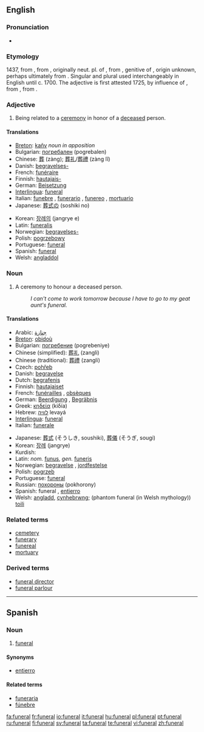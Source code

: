 ==English==
{{wikipedia}}

===Pronunciation===
* {{audio|en-us-funeral.ogg|Audio (US)}}

===Etymology===
1437, from {{MF.}} {{term|funérailles||funeral rites}} {{p}}, from {{ML.}} {{term|funeralia||funeral rites}}, originally neut. pl. of {{LL.}} {{term|funeralis||having to do with a funeral}}, from {{L.}} {{term|funeris}}, genitive of {{term|funus||funeral, death, corpse}}, origin unknown, perhaps ultimately from {{proto|Indo-European|dheu-|to die}}. Singular and plural used interchangeably in English until c. 1700. The adjective {{term|funereal}} is first attested 1725, by influence of {{MF.}} {{term|funerail}}, from {{L.}} {{term|funereus}}, from {{term|funus}}.

===Adjective===
{{en-adj|-}}

# Being related to a [[ceremony]] in honor of a [[deceased]] person.

====Translations====
{{trans-top|relating to the ceremony}}
* [[Breton]]: [[kañv]] ''noun in apposition''
* Bulgarian: [[погребален]] {{m}} (pogrebalen)
* Chinese: [[葬]] (zàng); [[葬礼]]/[[葬禮]] (zàng lĭ)
* Danish: [[begravelses-]]
* French: [[funéraire]]
* Finnish: [[hautajais-]]
* German: [[Beisetzung]]
* [[Interlingua]]: [[#Interlingua|funeral]]
* Italian: [[funebre]] {{m|f}}, [[funerario]] {{m}}, [[funereo]] {{m}}, [[mortuario]] {{m}}
* Japanese: [[葬式の]] (soshiki no)
{{trans-mid}}
* Korean: [[장례의]] (jangrye e)
* Latin: [[funeralis]]
* Norwegian: [[begravelses-]]
* Polish: [[pogrzebowy]] {{m}}
* Portuguese: [[#Portuguese|funeral]]
* Spanish: [[#Spanish|funeral]]
* Welsh: [[angladdol]]
{{trans-bottom}}

===Noun===
{{en-noun}}

# A ceremony to honour a deceased person.
#: ''I can't come to work tomorrow because I have to go to my geat aunt's funeral.''

====Translations====
{{trans-top|ceremony to honour of a deceased person}}
* Arabic: [[جنازة]]
* [[Breton]]: [[obidoù]] {{p}}
* Bulgarian: [[погребение]] (pogrebeniye) {{n}}
* Chinese (simplified): [[葬礼]] (zangli)
* Chinese (traditional): [[葬禮]] (zangli)
* Czech: [[pohřeb]] {{m}}
* Danish: [[begravelse]] {{c}}
* Dutch: [[begrafenis]] {{f}}
* Finnish: [[hautajaiset]] {{p}}
* French: [[funérailles]] {{f|p}}, [[obsèques]] {{f|p}}
* German: [[Beerdigung]] {{f}}, [[Begräbnis]] {{n}}
* Greek: [[κηδεία]] (kiδía) {{f}}
* Hebrew: [[לוויה]] levayá {{f}}
* [[Interlingua]]: [[#Interlingua|funeral]]
* Italian: [[funerale]] {{m}}
{{trans-mid}}
* Japanese: [[葬式]] (そうしき, soushiki), [[葬儀]] (そうぎ, sougi)
* Korean: [[장례]] (jangrye)
* Kurdish: {{KUchar|[[چه‌ماوه‌ر]]}}
* Latin: ''nom.'' [[funus]], ''gen.'' [[funeris]]
* Norwegian: [[begravelse]] {{m}}, [[jordfestelse]] {{m}}
* Polish: [[pogrzeb]] {{m}}
* Portuguese: [[#Portuguese|funeral]] {{m}}
* Russian: [[похороны]] (pokhorony)
* Spanish: funeral {{m}}, [[entierro]] {{m}}
* Welsh: [[angladd]], [[cynhebrwng]]; (phantom funeral (in Welsh mythology)) [[toili]]
{{trans-bottom}}

===Related terms===
* [[cemetery]]
* [[funerary]]
* [[funereal]]
* [[mortuary]]

===Derived terms===
* [[funeral director]]
* [[funeral parlour]]

[[Category:Funeral| ]]

----

==Spanish==

===Noun===
{{es-noun-m|pl=funerales}}

# [[#English|funeral]]

====Synonyms====
*[[entierro]]

====Related terms====
*[[funeraria]]
*[[fúnebre]]

[[fa:funeral]]
[[fr:funeral]]
[[io:funeral]]
[[it:funeral]]
[[hu:funeral]]
[[pl:funeral]]
[[pt:funeral]]
[[ru:funeral]]
[[fi:funeral]]
[[sv:funeral]]
[[ta:funeral]]
[[te:funeral]]
[[vi:funeral]]
[[zh:funeral]]